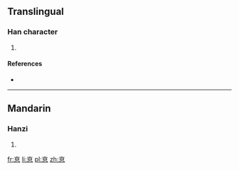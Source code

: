 ==Translingual==

===Han character===
{{Han char|rn=61|rad=心|as=06|sn=10|four=|canj=卜日心 (YAP)}}

# {{defn|Han|sort=心06}}

====References====
* {{Han ref|kx=0386.161|dkj=10617|dj=0718.120|hdz=42292.080|uh=6074|ud=24692}}

----

==Mandarin==

===Hanzi===
{{cmn-hanzi|pin=[[dé]] ([[de2]])|wg=te<sup>2</sup>}}

# {{defn|lang=cmn|sort=心06}}

[[fr:恴]]
[[li:恴]]
[[pl:恴]]
[[zh:恴]]